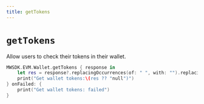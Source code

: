 ```yaml
---
title: getTokens
---
```


# `getTokens`
Allow users to check their tokens in their wallet.

```Swift
MWSDK.EVM.Wallet.getTokens { response in
    let res = response?.replacingOccurrences(of: " ", with: "").replacingOccurrences(of: "\n", with: "")
    print("Get wallet tokens:\(res ?? "null")")
} onFailed: {
    print("Get wallet tokens: failed")
}
```